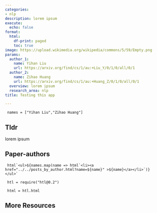 ```yaml
---
categories:
- nlp
description: lorem ipsum
execute:
  echo: false
format:
  html:
    df-print: paged
    toc: true
image: https://upload.wikimedia.org/wikipedia/commons/5/59/Empty.png
params:
  author_1:
    name: Yihan Liu
    url: https://arxiv.org/find/cs/1/au:+Liu_Y/0/1/0/all/0/1
  author_2:
    name: Zihao Huang
    url: https://arxiv.org/find/cs/1/au:+Huang_Z/0/1/0/all/0/1
  overview: lorem ipsum
  research_area: nlp
title: Testing this app

---
```

```ojs

 names = ["Yihan Liu","Zihao Huang"] 

``` 

## Tldr 
lorem ipsum

## Paper-authors

```ojs

 html`<ul>${names.map(name => html`<li><a href="../../posts_by_author.html?name=${name}" >${name}</a></li>`)}</ul>` 

``` 

```ojs

 htl = require("htl@0.2") 

``` 

```ojs

 html = htl.html 

``` 

## More Resources
